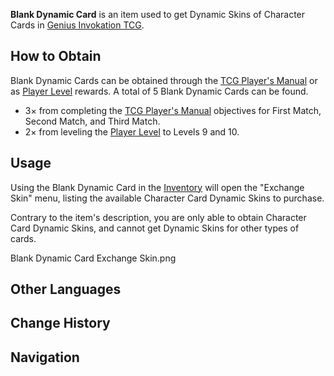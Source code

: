 {{Item Infobox
|id           = 107019
|image        = Item Blank Dynamic Card.png
|type         = Consumables
|invCategory  = Precious Items
|quality      = 4
|description  = A blank card with a painted back. It is said that if you put the name of your desired dynamic card on this blank card, you can get the very skin from the Association agent located at the tavern.
|source1      = [[TCG Player's Manual]] Complete Rewards
|source2      = [[Player Level]] 9 & 10 Reward
}}
'''Blank Dynamic Card''' is an item used to get Dynamic Skins of Character Cards in [[Genius Invokation TCG]].

==How to Obtain==
Blank Dynamic Cards can be obtained through the [[TCG Player's Manual]] or as [[Player Level]] rewards. A total of 5 Blank Dynamic Cards can be found.
*3× from completing the [[TCG Player's Manual]] objectives for First Match, Second Match, and Third Match.
*2× from leveling the [[Player Level]] to Levels 9 and 10.

==Usage==
Using the Blank Dynamic Card in the [[Inventory]] will open the "Exchange Skin" menu, listing the available Character Card Dynamic Skins to purchase.

Contrary to the item's description, you are only able to obtain Character Card Dynamic Skins, and cannot get Dynamic Skins for other types of cards.
<gallery>
Blank Dynamic Card Exchange Skin.png
</gallery>

==Other Languages==
{{Other Languages
|en      = Blank Dynamic Card
|zhs     = 空白的影幻牌
|zhs_rm  = Kòngbái de Yǐnghuàn-pái
|zht     = 空白的影幻牌
|zht_rm  = Kòngbái de Yǐnghuàn-pái
|zh_tl   = 
|ja      = 空白の幻影カード
|ja_rm   = Kuuhaku no Gen'ei Kaado
|ja_tl   = 
|ko      = 공백의 환영 카드
|ko_rm   = Gongbaegui Hwanyeong Kadeu
|ko_tl   = Blank Illusion Card
|es      = Carta holográfica en blanco
|es_tl   = Blank Holographic Card
|fr      = Illustration dynamique vierge
|fr_tl   = Blank Dynamic Illustration
|ru      = Пустая голографическая карта
|ru_tl   = Blank Holographic Card
|th      = ปกไดนามิกว่างเปล่า
|th_rm   = 
|th_tl   = 
|vi      = Mặt Bài Kỳ Ảo Trống Rỗng
|vi_tl   = 
|de      = Leere dynamische Karte
|de_tl   = Blank Dynamic Card
|id      = Blank Dynamic Card
|pt      = Carta Holográfica em Branco
|pt_tl   = Blank Holographic Card
|tr      = Boş Hologramlı Kart
|tr_tl   = 
|it      = Carta animata vuota
|it_tl   = Animated Empty Card
}}

==Change History==
{{Change History|3.3}}

==Navigation==
{{Precious Navbox|Item}}